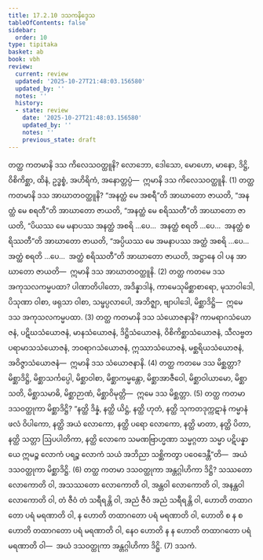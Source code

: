 ```yaml
---
title: 17.2.10 ဒသကနိဒ္ဒေသ
tableOfContents: false
sidebar:
  order: 10
type: tipitaka
basket: ab
book: vbh
review:
  current: review
  updated: '2025-10-27T21:48:03.156580'
  updated_by: ''
  notes: ''
  history:
  - state: review
    date: '2025-10-27T21:48:03.156580'
    updated_by: ''
    notes: ''
    previous_state: draft
---
```



<ReviewStatus review={frontmatter.review} showDetails={true} />

<HypothesisAnnotation frontmatter={frontmatter} />

<DynamicBreadcrumb />

<Division number="966" book="vbh" e="ch" v="30" p="405">

<Paragraph number="2922" book="vbh">
တတ္ထ ကတမာနိ ဒသ ကိလေသဝတ္ထူနိ? လောဘော, ဒေါသော, မောဟော, မာနော, ဒိဋ္ဌိ, ဝိစိကိစ္ဆာ, ထိနံ, ဥဒ္ဓစ္စံ, အဟိရိကံ, အနောတ္တပ္ပံ—  ဣမာနိ ဒသ ကိလေသဝတ္ထူနိ. (1)
</Paragraph>

</Division>
<Division number="967" book="vbh" e="ch" v="30" p="405">

<Paragraph number="2923" book="vbh">
တတ္ထ ကတမာနိ ဒသ အာဃာတဝတ္ထူနိ? “အနတ္ထံ မေ အစရီ”တိ အာဃာတော ဇာယတိ, “အနတ္ထံ မေ စရတီ”တိ အာဃာတော ဇာယတိ, “အနတ္ထံ မေ စရိဿတီ”တိ အာဃာတော ဇာယတိ, “ပိယဿ မေ မနာပဿ အနတ္ထံ အစရိ …ပေ…  အနတ္ထံ စရတိ …ပေ…  အနတ္ထံ စရိဿတီ”တိ အာဃာတော ဇာယတိ, “အပ္ပိယဿ မေ အမနာပဿ အတ္ထံ အစရိ …ပေ…  အတ္ထံ စရတိ …ပေ…  အတ္ထံ စရိဿတီ”တိ အာဃာတော ဇာယတိ, အဋ္ဌာနေ ဝါ ပန အာဃာတော ဇာယတိ—  ဣမာနိ ဒသ အာဃာတဝတ္ထူနိ. (2)
</Paragraph>

</Division>
<Division number="968" book="vbh" e="ch" v="30" p="405">

<Paragraph number="2924" book="vbh">
တတ္ထ ကတမေ ဒသ အကုသလကမ္မပထာ? ပါဏာတိပါတော, အဒိန္နာဒါနံ, ကာမေသုမိစ္ဆာစာရော, မုသာဝါဒေါ, ပိသုဏာ ဝါစာ, ဖရုသာ ဝါစာ, သမ္ဖပ္ပလာပေါ, အဘိဇ္ဈာ, ဗျာပါဒေါ, မိစ္ဆာဒိဋ္ဌိ—  ဣမေ ဒသ အကုသလကမ္မပထာ. (3)
</Paragraph>

</Division>
<Division number="969" book="vbh" e="ch" v="30" p="405">

<Paragraph number="2925" book="vbh">
တတ္ထ ကတမာနိ ဒသ သံယောဇနာနိ? ကာမရာဂသံယောဇနံ, ပဋိဃသံယောဇနံ, မာနသံယောဇနံ, ဒိဋ္ဌိသံယောဇနံ, ဝိစိကိစ္ဆာသံယောဇနံ, သီလဗ္ဗတပရာမာသသံယောဇနံ, ဘဝရာဂသံယောဇနံ, ဣဿာသံယောဇနံ, မစ္ဆရိယသံယောဇနံ, အဝိဇ္ဇာသံယောဇနံ—  ဣမာနိ ဒသ သံယောဇနာနိ. (4)
</Paragraph>

</Division>
<Division number="970" book="vbh" e="ch" v="30" p="405">

<Paragraph number="2926" book="vbh">
တတ္ထ ကတမေ ဒသ မိစ္ဆတ္တာ? မိစ္ဆာဒိဋ္ဌိ, မိစ္ဆာသင်္ကပ္ပေါ, မိစ္ဆာဝါစာ, မိစ္ဆာကမ္မန္တော, မိစ္ဆာအာဇီဝေါ, မိစ္ဆာဝါယာမော, မိစ္ဆာသတိ, မိစ္ဆာသမာဓိ, မိစ္ဆာဉာဏံ, မိစ္ဆာဝိမုတ္တိ—  ဣမေ ဒသ မိစ္ဆတ္တာ. (5)
</Paragraph>

</Division>
<Division number="971" book="vbh" e="ch" v="30" p="405">

<Paragraph number="2927" book="vbh">
တတ္ထ ကတမာ ဒသဝတ္ထုကာ မိစ္ဆာဒိဋ္ဌိ? “နတ္ထိ ဒိန္နံ, နတ္ထိ ယိဋ္ဌံ, နတ္ထိ ဟုတံ, နတ္ထိ သုကတဒုက္ကဋာနံ ကမ္မာနံ ဖလံ ဝိပါကော, နတ္ထိ အယံ လောကော, နတ္ထိ ပရော လောကော, နတ္ထိ မာတာ, နတ္ထိ ပိတာ, နတ္ထိ သတ္တာ ဩပပါတိကာ, နတ္ထိ လောကေ သမဏဗြာဟ္မဏာ သမ္မဂ္ဂတာ သမ္မာ ပဋိပန္နာ ယေ ဣမဉ္စ လောကံ ပရဉ္စ လောကံ သယံ အဘိညာ သစ္ဆိကတွာ ပဝေဒေန္တီ”တိ—  အယံ ဒသဝတ္ထုကာ မိစ္ဆာဒိဋ္ဌိ. (6)
</Paragraph>

</Division>
<Division number="972" book="vbh" e="ch" v="30" p="406">

<Paragraph number="2928" book="vbh">
တတ္ထ ကတမာ ဒသဝတ္ထုကာ အန္တဂ္ဂါဟိကာ ဒိဋ္ဌိ? သဿတော လောကောတိ ဝါ, အသဿတော လောကောတိ ဝါ, အန္တဝါ လောကောတိ ဝါ, အနန္တဝါ လောကောတိ ဝါ, တံ ဇီဝံ တံ သရီရန္တိ ဝါ, အညံ ဇီဝံ အညံ သရီရန္တိ ဝါ, ဟောတိ တထာဂတော ပရံ မရဏာတိ ဝါ, န ဟောတိ တထာဂတော ပရံ မရဏာတိ ဝါ, ဟောတိ စ န စ ဟောတိ တထာဂတော ပရံ မရဏာတိ ဝါ, နေဝ ဟောတိ န န ဟောတိ တထာဂတော ပရံ မရဏာတိ ဝါ—  အယံ ဒသဝတ္ထုကာ အန္တဂ္ဂါဟိကာ ဒိဋ္ဌိ. (7)

</Paragraph>
</Division>

<Paragraph number="2929" type="center" book="vbh">
ဒသကံ.
</Paragraph>